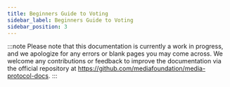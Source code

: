 ```yaml
---
title: Beginners Guide to Voting
sidebar_label: Beginners Guide to Voting
sidebar_position: 3
---
```

:::note
Please note that this documentation is currently a work in progress, and we apologize for any errors or blank pages you may come across. We welcome any contributions or feedback to improve the documentation via the official repository at https://github.com/mediafoundation/media-protocol-docs.
:::